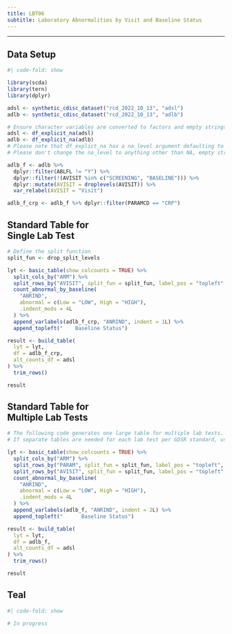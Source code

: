 ```yaml
---
title: LBT06
subtitle: Laboratory Abnormalities by Visit and Baseline Status
---
```


------------------------------------------------------------------------

::: panel-tabset
## Data Setup

```r
#| code-fold: show

library(scda)
library(tern)
library(dplyr)

adsl <- synthetic_cdisc_dataset("rcd_2022_10_13", "adsl")
adlb <- synthetic_cdisc_dataset("rcd_2022_10_13", "adlb")

# Ensure character variables are converted to factors and empty strings and NAs are explicit missing levels.
adsl <- df_explicit_na(adsl)
adlb <- df_explicit_na(adlb)
# Please note that df_explict_na has a na_level argument defaulting to "<Missing>",
# Please don't change the na_level to anything other than NA, empty string or the default "<Missing>".

adlb_f <- adlb %>%
  dplyr::filter(ABLFL != "Y") %>%
  dplyr::filter(!(AVISIT %in% c("SCREENING", "BASELINE"))) %>%
  dplyr::mutate(AVISIT = droplevels(AVISIT)) %>%
  var_relabel(AVISIT = "Visit")

adlb_f_crp <- adlb_f %>% dplyr::filter(PARAMCD == "CRP")
```

## Standard Table for <br/> Single Lab Test

```r
# Define the split function
split_fun <- drop_split_levels

lyt <- basic_table(show_colcounts = TRUE) %>%
  split_cols_by("ARM") %>%
  split_rows_by("AVISIT", split_fun = split_fun, label_pos = "topleft", split_label = obj_label(adlb_f_crp$AVISIT)) %>%
  count_abnormal_by_baseline(
    "ANRIND",
    abnormal = c(Low = "LOW", High = "HIGH"),
    .indent_mods = 4L
  ) %>%
  append_varlabels(adlb_f_crp, "ANRIND", indent = 1L) %>%
  append_topleft("    Baseline Status")

result <- build_table(
  lyt = lyt,
  df = adlb_f_crp,
  alt_counts_df = adsl
) %>%
  trim_rows()

result
```

## Standard Table for <br/> Multiple Lab Tests

```r
# The following code generates one large table for multiple lab tests.
# If separate tables are needed for each lab test per GDSR standard, use the code for "single lab test".

lyt <- basic_table(show_colcounts = TRUE) %>%
  split_cols_by("ARM") %>%
  split_rows_by("PARAM", split_fun = split_fun, label_pos = "topleft", split_label = obj_label(adlb_f$PARAM)) %>%
  split_rows_by("AVISIT", split_fun = split_fun, label_pos = "topleft", split_label = obj_label(adlb_f$AVISIT)) %>%
  count_abnormal_by_baseline(
    "ANRIND",
    abnormal = c(Low = "LOW", High = "HIGH"),
    .indent_mods = 4L
  ) %>%
  append_varlabels(adlb_f, "ANRIND", indent = 2L) %>%
  append_topleft("      Baseline Status")

result <- build_table(
  lyt = lyt,
  df = adlb_f,
  alt_counts_df = adsl
) %>%
  trim_rows()

result
```

## Teal

```r
#| code-fold: show

# In progress
```
:::
